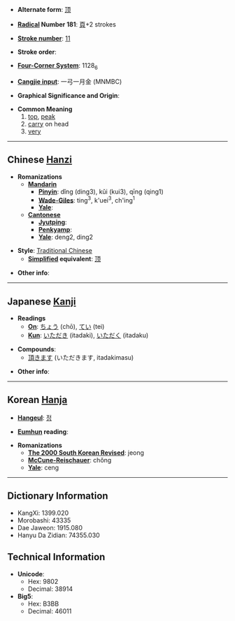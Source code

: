* '''Alternate form''': [[顶]]

* '''[[Wiktionary:Chinese radical index| Radical]] Number 181''': [[Wiktionary:Chinese radical index 頁|頁]]+2 strokes

* '''[[Wiktionary:Chinese total strokes index|Stroke number]]''': [[Wiktionary:Chinese total strokes index 11|11]]

* '''Stroke order''': 

* '''[[Wiktionary:Chinese four corner index|Four-Corner System]]''': 1128<sub>6</sub>

* '''[[Wiktionary:Chinese Cangjie index|Cangjie input]]''': 一弓一月金 (MNMBC)

* '''Graphical Significance and Origin''': 

* '''Common Meaning'''
*#[[top]], [[peak]]
*# [[carry]] on head
*# [[very]]

----

== Chinese [[Hanzi]] ==

* '''Romanizations'''
** '''[[Mandarin]]'''
*** '''[[Pinyin]]''': dǐng (ding3), kǔi (kui3), qīng (qing1)
*** '''[[Wade-Giles]]''': ting<sup>3</sup>, k'uei<sup>3</sup>, ch'ing<sup>1</sup>
*** '''[[Yale]]''': 
** '''[[Cantonese]]'''
*** '''[[Jyutping]]''':
*** '''[[Penkyamp]]''': 
*** '''[[Yale]]''': deng2, ding2

* '''Style''': [[Traditional Chinese]] 
** '''[[Simplified Chinese|Simplified]] equivalent''': [[顶]]

* '''Other info''': 

----

== Japanese [[Kanji]] ==

* '''Readings'''
** '''[[On]]''': [[ちょう]] (chō), [[てい]] (tei)
** '''[[Kun]]''': [[いただき]] (itadaki), [[いただく]] (itadaku)

* '''Compounds''':
**[[頂きます]] (いただきます, itadakimasu)

* '''Other info''':  

----

== Korean [[Hanja]] ==

* '''[[Hangeul]]''': [[정]]

* '''[[Eumhun]] reading''': 

* '''Romanizations'''
** '''[[The 2000 South Korean Revised Romanization|The 2000 South Korean Revised]]''': jeong
** '''[[McCune-Reischauer]]''': chŏng
** '''[[Yale]]''': ceng

----

== Dictionary Information ==

* KangXi: 1399.020
* Morobashi: 43335
* Dae Jaweon: 1915.080
* Hanyu Da Zidian: 74355.030

== Technical Information ==

* '''Unicode''':
** Hex: 9802
** Decimal: 38914
* '''Big5''':
** Hex: B3BB
** Decimal: 46011